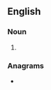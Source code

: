 ==English==

===Noun===
{{head|en|noun plural form}}

# {{plural of|questioner|lang=en}}

===Anagrams===
* {{anagrams|en|a=eeinoqrsstu|requestions}}